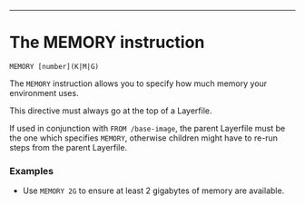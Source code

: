 ---

# The MEMORY instruction

`MEMORY [number](K|M|G)`

The `MEMORY` instruction allows you to specify how much memory your environment uses.

This directive must always go at the top of a Layerfile.

If used in conjunction with `FROM /base-image`, the parent Layerfile must be the one which specifies `MEMORY`, otherwise children might have to re-run steps from the parent Layerfile.

### Examples

- Use `MEMORY 2G` to ensure at least 2 gigabytes of memory are available.

<div className="section-spacing"></div>
